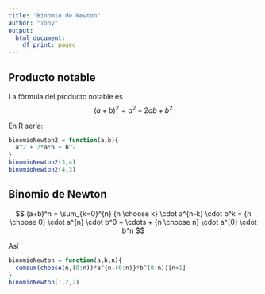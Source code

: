 ```yaml
---
title: "Binomio de Newton"
author: "Tony"
output:
  html_document:
    df_print: paged
---
```


## Producto notable

La fórmula del producto notable es
$$
(a+b)^2 = a^2 + 2ab + b^2
$$

En R sería:
```r
binomioNewton2 = function(a,b){
  a^2 + 2*a*b + b^2
}
binomioNewton2(3,4)
binomioNewton2(4,3)
```

## Binomio de Newton

$$
(a+b)^n = \sum_{k=0}^{n} {n \choose k} \cdot a^{n-k} \cdot b^k = {n \choose 0} \cdot a^{n} \cdot b^0 + \cdots + {n \choose n} \cdot a^{0} \cdot b^n
$$

Así
```r
binomioNewton = function(a,b,n){
  cumsum(choose(n,(0:n))*a^{n-(0:n)}*b^(0:n))[n+1]
}
binomioNewton(1,2,2)
```

